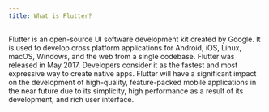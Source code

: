 ```yaml
---
title: What is Flutter?
---
```


Flutter is an open-source UI software development kit created by Google. It is used to develop cross platform applications for Android, iOS, Linux, macOS, Windows, and the web from a single codebase. Flutter was released in May 2017. Developers consider it as the fastest and most expressive way to create native apps. Flutter will have a significant impact on the development of high-quality, feature-packed mobile applications in the near future due to its simplicity, high performance as a result of its development, and rich user interface.
